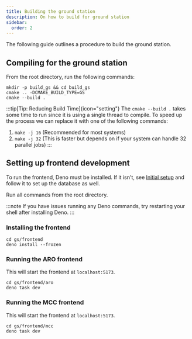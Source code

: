 ```yaml
---
title: Building the ground station
description: On how to build for ground station
sidebar:
  order: 2
---
```


The following guide outlines a procedure to build the ground station.

## Compiling for the ground station
From the root directory, run the following commands:
```shell
mkdir -p build_gs && cd build_gs
cmake .. -DCMAKE_BUILD_TYPE=GS
cmake --build .
```

:::tip[Tip: Reducing Build Time]{icon="setting"}
The `cmake --build .` takes some time to run since it is using a single thread to compile. To speed up the process we can replace it with one of the following commands:
1. `make -j 16` (Recommended for most systems)
2. `make -j 32` (This is faster but depends on if your system can handle 32 parallel jobs)
:::

## Setting up frontend development
To run the frontend, Deno must be installed. If it isn't, see [Initial setup](/OBC-firmware/start-here/initial-setup/) and follow it to set up the database as well.

Run all commands from the root directory.

:::note
If you have issues running any Deno commands, try restarting your shell after installing Deno.
:::


### Installing the frontend
```shell
cd gs/frontend
deno install --frozen
```

### Running the ARO frontend
This will start the frontend at `localhost:5173`.
```shell
cd gs/frontend/aro
deno task dev
```
### Running the MCC frontend
This will start the frontend at `localhost:5173`.
```shell
cd gs/frontend/mcc
deno task dev
```
